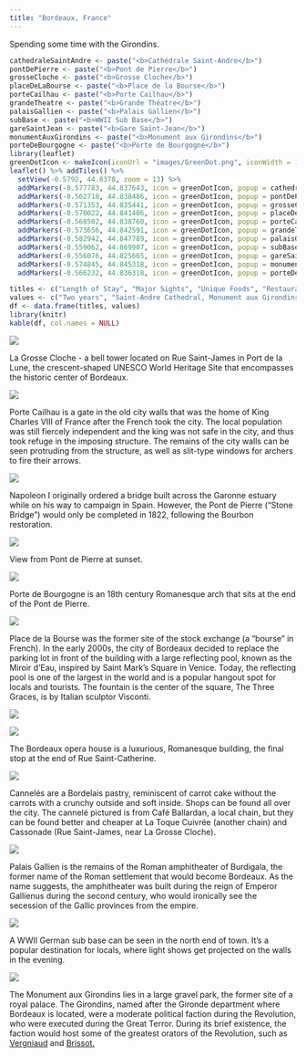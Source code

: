 ```yaml
---
title: "Bordeaux, France"
---
```


Spending some time with the Girondins.

```r
cathedraleSaintAndre <- paste("<b>Cathédrale Saint-Andre</b>")
pontDePierre <- paste("<b>Pont de Pierre</b>")
grosseCloche <- paste("<b>Grosse Cloche</b>")
placeDeLaBourse <- paste("<b>Place de la Bourse</b>")
porteCailhau <- paste("<b>Porte Cailhau</b>")
grandeTheatre <- paste("<b>Grande Théatre</b>")
palaisGallien <- paste("<b>Palais Gallien</b>")
subBase <- paste("<b>WWII Sub Base</b>")
gareSaintJean <- paste("<b>Gare Saint-Jean</b>")
monumentAuxGirondins <- paste("<b>Monument aux Girondins</b>")
porteDeBourgogne <- paste("<b>Porte de Bourgogne</b>")
library(leaflet)
greenDotIcon <- makeIcon(iconUrl = "images/GreenDot.png", iconWidth = 10, iconHeight = 10, iconAnchorX = 10, iconAnchorY = 10)
leaflet() %>% addTiles() %>%
  setView(-0.5792, 44.8378, zoom = 13) %>%
  addMarkers(-0.577783, 44.837643, icon = greenDotIcon, popup = cathedraleSaintAndre) %>% # Cathédrale Saint-André 
  addMarkers(-0.562718, 44.838486, icon = greenDotIcon, popup = pontDePierre) %>% # Pont de Pierre
  addMarkers(-0.571353, 44.835441, icon = greenDotIcon, popup = grosseCloche) %>% # Grosse Cloche
  addMarkers(-0.570022, 44.841486, icon = greenDotIcon, popup = placeDeLaBourse) %>% # Place de la Bourse
  addMarkers(-0.568502, 44.838760, icon = greenDotIcon, popup = porteCailhau) %>% # Porte Cailhau
  addMarkers(-0.573656, 44.842591, icon = greenDotIcon, popup = grandeTheatre) %>% # Grande Théatre
  addMarkers(-0.582942, 44.847789, icon = greenDotIcon, popup = palaisGallien) %>% # Palais Gallien
  addMarkers(-0.559062, 44.869907, icon = greenDotIcon, popup = subBase) %>% # Sub base
  addMarkers(-0.556076, 44.825665, icon = greenDotIcon, popup = gareSaintJean) %>% # Gare Saint-Jean
  addMarkers(-0.574845, 44.845318, icon = greenDotIcon, popup = monumentAuxGirondins) %>% # Monument aux Girondins
  addMarkers(-0.566232, 44.836318, icon = greenDotIcon, popup = porteDeBourgogne) # Porte de Bourgogne
```

```r
titles <- c("Length of Stay", "Major Sights", "Unique Foods", "Restaurant Recommendations")
values <- c("Two years", "Saint-Andre Cathedral, Monument aux Girondins, Port de la Lune", "Cannelés", "Books & Coffee - 26 Rue Saint-James")
df <- data.frame(titles, values)
library(knitr)
kable(df, col.names = NULL)
```

![](images/Bordeaux/bordeaux2.png)

La Grosse Cloche - a bell tower located on Rue Saint-James in Port de la Lune, the crescent-shaped UNESCO World Heritage Site that encompasses the historic center of Bordeaux.

![](images/Bordeaux/bordeaux3.png)

Porte Cailhau is a gate in the old city walls that was the home of King Charles VIII of France after the French took the city. The local population was still fiercely independent and the king was not safe in the city, and thus took refuge in the imposing structure. The remains of the city walls can be seen protruding from the structure, as well as slit-type windows for archers to fire their arrows.

![](images/Bordeaux/bordeaux9.png)

Napoleon I originally ordered a bridge built across the Garonne estuary while on his way to campaign in Spain. However, the Pont de Pierre ("Stone Bridge") would only be completed in 1822, following the Bourbon restoration. 

![](images/Bordeaux/bordeaux42.png)

View from Pont de Pierre at sunset.

![](images/Bordeaux/bordeaux4.png)

Porte de Bourgogne is an 18th century Romanesque arch that sits at the end of the Pont de Pierre.

![](images/Bordeaux/bordeaux46.png)

Place de la Bourse was the former site of the stock exchange (a "bourse" in French). In the early 2000s, the city of Bordeaux decided to replace the parking lot in front of the building with a large reflecting pool, known as the Miroir d'Eau, inspired by Saint Mark's Square in Venice. Today, the reflecting pool is one of the largest in the world and is a popular hangout spot for locals and tourists. The fountain is the center of the square, The Three Graces, is by Italian sculptor Visconti.

![](images/Bordeaux/bordeaux69.png)

![](images/Bordeaux/bordeaux30.png)

The Bordeaux opera house is a luxurious, Romanesque building, the final stop at the end of Rue Saint-Catherine.

![](images/Bordeaux/bordeaux80.png)

Cannelés are a Bordelais pastry, reminiscent of carrot cake without the carrots with a crunchy outside and soft inside. Shops can be found all over the city. The cannelé pictured is from Café Ballardan, a local chain, but they can be found better and cheaper at La Toque Cuivrée (another chain) and Cassonade (Rue Saint-James, near La Grosse Cloche).

![](images/Bordeaux/bordeaux5.png)

Palais Gallien is the remains of the Roman amphitheater of Burdigala, the former name of the Roman settlement that would become Bordeaux. As the name suggests, the amphitheater was built during the reign of Emperor Gallienus during the second century, who would ironically see the secession of the Gallic provinces from the empire.

![](images/Bordeaux/bordeaux78.png)

A WWII German sub base can be seen in the north end of town. It's a popular destination for locals, where light shows get projected on the walls in the evening.

![](images/Bordeaux/bordeaux79.png)

The Monument aux Girondins lies in a large gravel park, the former site of a royal palace. The Girondins, named after the Gironde department where Bordeaux is located, were a moderate political faction during the Revolution, who were executed during the Great Terror. During its brief existence, the faction would host some of the greatest orators of the Revolution, such as [Vergniaud](https://en.wikipedia.org/wiki/Pierre_Victurnien_Vergniaud) and [Brissot.](https://en.wikipedia.org/wiki/Jacques_Pierre_Brissot)